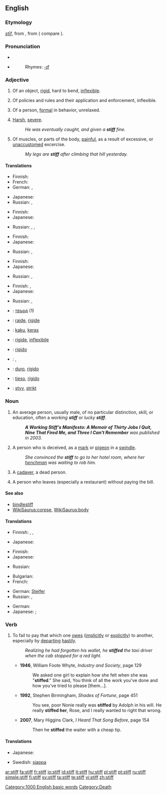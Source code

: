 ==English==

===Etymology===
{{OE.}} ''[[stif|stīf]]'', from {{proto|Germanic|stifaz}}, from {{proto|Indo-European|stīpos}} ( compare {{L.}} {{term|stipare}}).

===Pronunciation===
* {{IPA|/stɪf/}}
* {{audio|en-us-stiff.ogg|Audio (US)}}
*: Rhymes: [[Rhymes:English:-ɪf|-ɪf]]

===Adjective===
{{en-adj|er}}

# Of an object, [[rigid]], hard to bend, [[inflexible]].
# {{context|figuratively}} Of policies and rules and their application and enforcement, inflexible.
# Of a person, [[formal]] in behavior, unrelaxed.
# {{colloquial}} [[harsh|Harsh]], [[severe]].
#: ''He was eventually caught, and given a '''stiff''' fine.''
# Of muscles, or parts of the body, [[painful]], as a result of excessive, or [[unaccustomed]] excercise.
#: ''My legs are '''stiff''' after climbing that hill yesterday.''

====Translations====
{{trans-top|of an object, rigid, hard to bend, inflexible}}
* Finnish: {{t-|fi|jäykkä}}
* French: {{t|fr|rigide}}
* German: {{t+|de|steif}}, {{t+|de|starr}}
{{trans-mid}}
* Japanese: {{t+|ja|硬い|tr=katai|sc=Jpan}}
* Russian: {{t|ru|жёсткий|sc=Cyrl|tr=žóstkij}}, {{t|ru|негибкий|sc=Cyrl|tr=n'egíbkij}}
{{trans-bottom}}

{{trans-top|figuratively: of policies and rules and their application and enforcement}}
* Finnish: {{t|fi|kankea}}
* Japanese: {{t|ja|固い|tr=katai|sc=Jpan}}
{{trans-mid}}
* Russian: {{t|ru|жёсткий|sc=Cyrl|tr=žóstkij}}, {{t|ru|непоколебимый|sc=Cyrl|tr=n'epokol'ebímyj}}, {{t|ru|непреклонный|sc=Cyrl|tr=n'epr'eklónnyj}}
{{trans-bottom}}

{{trans-top|of a person, formal in behavior, unrelaxed}}
* Finnish: {{t-|fi|jäykkä}}
* Japanese: {{t|ja|固い|tr=katai|sc=Jpan}}
{{trans-mid}}
* Russian: {{t|ru|холодный|sc=Cyrl|tr=χolódnyj}}, {{t|ru|чопорный|sc=Cyrl|tr=čópornyj}}
{{trans-bottom}}

{{trans-top|colloquial: harsh, severe}}
* Finnish: {{t+|fi|kova}}
* Japanese: {{t+|ja|堅い|tr=katai|sc=Jpan}}
{{trans-mid}}
* Russian: {{t|ru|строгий|sc=Cyrl|tr=strógij}}, {{t|ru|суровый|sc=Cyrl|tr=suróvyj}}
{{trans-bottom}}

{{trans-top|of muscles, or parts of the body}}
* Finnish: {{t-|fi|jäykkä}}, {{t|fi|kankea}}
* Japanese: {{t|ja|凝る|tr=koru|sc=Jpan}}
{{trans-mid}}
* Russian: {{t|ru|окостеневший|sc=Cyrl|tr=okost'en'évšij}}, {{t|ru|одеревенелый|sc=Cyrl|tr=od'er'ev'en'élyj}}
{{trans-bottom}}

{{checktrans-top}}
* {{ttbc|Bulgarian}}: [[твърд]] {{m}} (1)
* {{ttbc|French}}: [[raide]], [[rigide]]
* {{ttbc|Indonesian}}: [[kaku]], [[keras]]
* {{ttbc|Interlingua}}: [[rigide]], [[inflexibile]]
* {{ttbc|Italian}}: [[rigido]]
* {{ttbc|Kurdish}}: {{KUchar|[[قایم]]}}, {{KUchar|[[به‌ستوو]]}}
* {{ttbc|Portuguese}}: [[duro]], [[rígido]]
* {{ttbc|Spanish}}: [[tieso]], [[rígido]]
* {{ttbc|Swedish}}: [[styv]], [[strikt]]
{{checktrans-bottom}}

===Noun===
{{en-noun}}

# An average person, usually male, of no particular distinction, skill, or education, often a ''working '''stiff''''' or ''lucky '''stiff'''''.
#: '''''A Working Stiff's Manifesto: A Memoir of Thirty Jobs I Quit, Nine That Fired Me, and Three I Can't Remember''' was published in 2003.''
# A person who is deceived, as a [[mark]] or [[pigeon]] in a [[swindle]].
#: ''She convinced the '''stiff''' to go to her hotel room, where her [[henchman]] was waiting to rob him.''
# {{slang}} A [[cadaver]], a dead person.
# {{US}} A person who leaves (especially a restaurant) without paying the bill.

====See also====
* [[bindlestiff]]
* [[WikiSaurus:corpse]], [[WikiSaurus:body]]

====Translations====
{{trans-top|average person, usually male}}
* Finnish: {{t|fi|heppu}}, {{t-|fi|hemmo}}, {{t|fi|heebo}}
{{trans-mid}}
* Japanese: {{qualifier|informal|rude|offensive}} {{t|ja|オッサン|tr=ossan|sc=Jpan}}
{{trans-bottom}}

{{trans-top|person who is deceived}}
* Finnish: {{t+|fi|uhri}}
* Japanese: {{qualifier|slang|rude|offensive}} {{t|ja|カモ|tr=kamo|sc=Jpan}}
{{trans-mid}}
* Russian: {{t|ru|лох|m|sc=Cyrl|tr=loχ}}
{{trans-bottom}}

{{trans-top|slang: cadaver, dead person}}
* Bulgarian: {{t+|bg|труп|m|sc=Cyrl}}
* French: {{t+|fr|macchabée|m}}
{{trans-mid}}
* German: [[Steifer]] {{m}}
* Russian: {{t|ru|труп|m|sc=Cyrl|tr=trup}}, {{t|ru|жмурик|m|sc=Cyrl|tr=žmúrik}}
{{trans-bottom}}

{{trans-top|US: person who leaves without paying the bill}}
* German: {{t+|de|Zechpreller|m}}
* Japanese: {{qualifier|informal}} {{t|ja|食い逃げ|tr=kui-nige|sc=Jpan}}; {{sense|eats without money, does not matter if he/she leaves}} {{qualifier|formal}} {{t|ja|無銭飲食|tr=musen-inshoku|sc=Jpan}}
{{trans-mid}}
{{trans-bottom}}

===Verb===
{{en-verb}}

# To fail to pay that which one [[owe]]s ([[implicitly]] or [[explicitly]]) to another, especially by [[depart]]ing [[hastily]].
#: ''Realizing he had forgotten his wallet, he '''stiffed''' the taxi driver when the cab stopped for a red light.''
#* '''1946''', William Foote Whyte, ''Industry and Society'', page 129
#*: We asked one girl to explain how she felt when she was "'''stiffed'''." She said, You think of all the work you've done and how you've tried to please [them…].
#* '''1992''', Stephen Birmingham, ''Shades of Fortune'', page 451
#*: You see, poor Nonie really was '''stiffed''' by Adolph in his will. He really '''stiffed her''', Rose, and I really wanted to right that wrong.
#* '''2007''', Mary Higgins Clark, ''I Heard That Song Before'', page 154
#*: Then he '''stiffed''' the waiter with a cheap tip.

====Translations====
{{trans-top|to fail to pay money one owes}}
* Japanese: {{t|ja|払い忘れる|tr=harai-wasureru|sc=Jpan}}
{{trans-mid}}
* Swedish: [[sjappa]]
{{trans-bottom}}

{{trans-top|to tip ungenerously}}
{{trans-mid}}
{{trans-bottom}}

{{trans-top|to cheat someone}}
{{trans-mid}}
{{trans-bottom}}

[[Category:1000 English basic words]]
[[Category:Death]]

[[ar:stiff]]
[[fa:stiff]]
[[fr:stiff]]
[[io:stiff]]
[[id:stiff]]
[[it:stiff]]
[[hu:stiff]]
[[pl:stiff]]
[[pt:stiff]]
[[ru:stiff]]
[[simple:stiff]]
[[fi:stiff]]
[[sv:stiff]]
[[ta:stiff]]
[[te:stiff]]
[[vi:stiff]]
[[zh:stiff]]